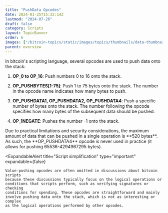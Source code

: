 ```yaml
---
title: "PushData Opcodes"
date: 2024-01-25T15:32:14Z
lastmod: "2024-07-26"
draft: false
category: Scripts
layout: TopicBanner
order: 6
images: ["/bitcoin-topics/static/images/topics/thumbnails/data-thumbnail.webp"]
parent: overview
---
```


In bitcoin's scripting language, several opcodes are used to push data onto the stack:

1. **OP_0 to OP_16**: Push numbers 0 to 16 onto the stack.

2. **OP_PUSHBYTES[1-75]**: Push 1 to 75 bytes onto the stack. The number in the opcode name indicates how many bytes to push.

3. **OP_PUSHDATA1, OP_PUSHDATA2, OP_PUSHDATA4**: Push a specific number of bytes onto the stack. The number following the opcode specifies how many bytes of the subsequent data should be pushed.

<OpcodeDataVisualizer></OpcodeDataVisualizer>

4. **OP_1NEGATE**: Pushes the number -1 onto the stack.

<ExpandableAlert title="Maximum Data Size" type="warning" expandable={false}>
    Due to practical limitations and security considerations, the maximum amount of data that can be pushed in a single operation is **520
    bytes**. As such, the **OP_PUSHDATA4** opcode is never used in practice (it allows for pushing 65536-4294967295 bytes). 
</ExpandableAlert>

<ExpandableAlert
    title="Script simplification"
    type="important"
    expandable={false}
>
    Value-pushing opcodes are often omitted in discussions about bitcoin scripts
    because these discussions typically focus on the logical operations or
    conditions that scripts perform, such as verifying signatures or checking
    conditions for spending. These opcodes are straightforward and mainly
    involve pushing data onto the stack, which is not as interesting or complex
    as the logical operations performed by other opcodes.
</ExpandableAlert>
